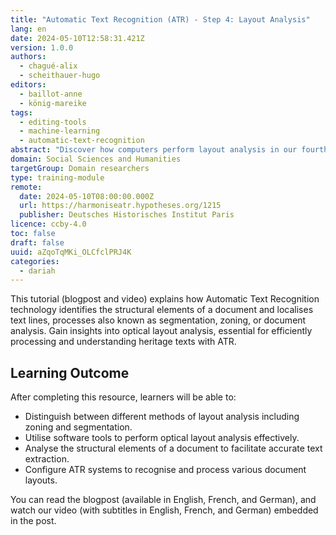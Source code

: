 ```yaml
---
title: "Automatic Text Recognition (ATR) - Step 4: Layout Analysis"
lang: en
date: 2024-05-10T12:58:31.421Z
version: 1.0.0
authors:
  - chagué-alix
  - scheithauer-hugo
editors:
  - baillot-anne
  - könig-mareike
tags:
  - editing-tools
  - machine-learning
  - automatic-text-recognition
abstract: "Discover how computers perform layout analysis in our fourth ATR tutorial. "
domain: Social Sciences and Humanities
targetGroup: Domain researchers
type: training-module
remote:
  date: 2024-05-10T08:00:00.000Z
  url: https://harmoniseatr.hypotheses.org/1215
  publisher: Deutsches Historisches Institut Paris
licence: ccby-4.0
toc: false
draft: false
uuid: aZqoTqMKi_OLCfclPRJ4K
categories:
  - dariah
---
```

This tutorial (blogpost and video) explains how Automatic Text Recognition technology identifies the structural elements of a document and localises text lines, processes also known as segmentation, zoning, or document analysis. Gain insights into optical layout analysis, essential for efficiently processing and understanding heritage texts with ATR. 

## Learning Outcome

After completing this resource, learners will be able to:

- Distinguish between different methods of layout analysis including zoning and segmentation.
- Utilise software tools to perform optical layout analysis effectively.
- Analyse the structural elements of a document to facilitate accurate text extraction.
- Configure ATR systems to recognise and process various document layouts.

You can read the blogpost (available in English, French, and German), and watch our video (with subtitles in English, French, and German) embedded in the post.

<ExternalResource title="Interested in learning more?" subtitle="Check out &quot;Automatic Text Recognition - Step 4: Layout Analysis&quot;" url="https://harmoniseatr.hypotheses.org/12154" />
